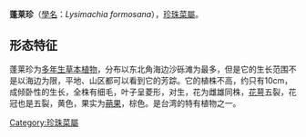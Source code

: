 {{Speciesbox 
| name= 蓬莱珍
| image = 
| image_width = 
| image_caption = 
| divisio = 
| genus = Lysimachia 
| species = '''蓬莱珍''' ''L. formosana''
| authority = 待補
}}

'''蓬莱珍'''（[[學名|學名]]：''Lysimachia formosana''），[[珍珠菜屬|珍珠菜屬]]。

== 形态特征 ==
蓬莱珍为[[多年生草本植物|多年生草本植物]]，分布以东北角海边沙砾滩为最多，但是它的生长范围不是以海边为限，平地、山区都可以看到它的芳踪。它的植株不高，约只有10cm，成倾卧性的生长，全株有细毛，叶子呈菱形，对生，花为雌雄同株，[[花萼|花萼]]五裂，花冠也是五裂，黄色，果实为[[蒴果|蒴果]]，棕色。是台湾的特有植物之一。
{{Taxonbar|from=Q10513732}}

[[Category:珍珠菜屬|Category:珍珠菜屬]]
